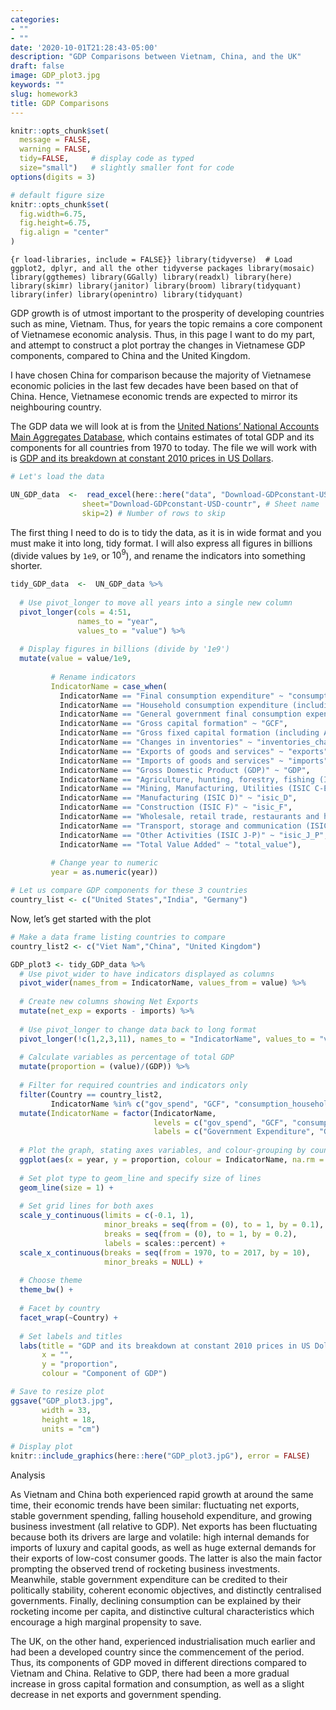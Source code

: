 ```yaml
---
categories:
- ""
- ""
date: '2020-10-01T21:28:43-05:00'
description: "GDP Comparisons between Vietnam, China, and the UK"
draft: false
image: GDP_plot3.jpg
keywords: ""
slug: homework3
title: GDP Comparisons
---
```



```r
knitr::opts_chunk$set(
  message = FALSE, 
  warning = FALSE, 
  tidy=FALSE,     # display code as typed
  size="small")   # slightly smaller font for code
options(digits = 3)

# default figure size
knitr::opts_chunk$set(
  fig.width=6.75, 
  fig.height=6.75,
  fig.align = "center"
)
```


```{r load-libraries, include = FALSE}}
library(tidyverse)  # Load ggplot2, dplyr, and all the other tidyverse packages
library(mosaic)
library(ggthemes)
library(GGally)
library(readxl)
library(here)
library(skimr)
library(janitor)
library(broom)
library(tidyquant)
library(infer)
library(openintro)
library(tidyquant)
```

GDP growth is of utmost important to the prosperity of developing countries such as mine, Vietnam. Thus, for years the topic remains a core component of Vietnamese economic analysis. Thus, in this page I want to do my part, and attempt to construct a plot portray the changes in Vietnamese GDP components, compared to China and the United Kingdom. 

I have chosen China for comparison because the majority of Vietnamese economic policies in the last few decades have been based on that of China. Hence, Vietnamese economic trends are expected to mirror its neighbouring country.



The GDP data we will look at is from the [United Nations' National Accounts Main Aggregates Database](https://unstats.un.org/unsd/snaama/Downloads), which contains estimates of total GDP and its components for all countries from 1970 to today. The file we will work with is [GDP and its breakdown at constant 2010 prices in US Dollars](http://unstats.un.org/unsd/amaapi/api/file/6).


```r
# Let's load the data

UN_GDP_data  <-  read_excel(here::here("data", "Download-GDPconstant-USD-countries.xls"), # Excel filename
                sheet="Download-GDPconstant-USD-countr", # Sheet name
                skip=2) # Number of rows to skip

```

 The first thing I need to do is to tidy the data, as it is in wide format and you must make it into long, tidy format. I will also express all figures in billions (divide values by `1e9`, or $10^9$), and rename the indicators into something shorter.


```r

tidy_GDP_data  <-  UN_GDP_data %>%
  
  # Use pivot_longer to move all years into a single new column
  pivot_longer(cols = 4:51, 
               names_to = "year", 
               values_to = "value") %>%
  
  # Display figures in billions (divide by '1e9')
  mutate(value = value/1e9,
         
         # Rename indicators
         IndicatorName = case_when(
           IndicatorName == "Final consumption expenditure" ~ "consumption_final",
           IndicatorName == "Household consumption expenditure (including Non-profit institutions serving households)" ~ "consumption_household",
           IndicatorName == "General government final consumption expenditure" ~ "gov_spend",
           IndicatorName == "Gross capital formation" ~ "GCF",
           IndicatorName == "Gross fixed capital formation (including Acquisitions less disposals of valuables)" ~ "GFCF",
           IndicatorName == "Changes in inventories" ~ "inventories_change",
           IndicatorName == "Exports of goods and services" ~ "exports",
           IndicatorName == "Imports of goods and services" ~ "imports",
           IndicatorName == "Gross Domestic Product (GDP)" ~ "GDP",
           IndicatorName == "Agriculture, hunting, forestry, fishing (ISIC A-B)" ~ "isic_A_B",
           IndicatorName == "Mining, Manufacturing, Utilities (ISIC C-E)" ~ "isic_C_E",
           IndicatorName == "Manufacturing (ISIC D)" ~ "isic_D",
           IndicatorName == "Construction (ISIC F)" ~ "isic_F",
           IndicatorName == "Wholesale, retail trade, restaurants and hotels (ISIC G-H)" ~ "isic_G_H",
           IndicatorName == "Transport, storage and communication (ISIC I)" ~ "isic_I",
           IndicatorName == "Other Activities (ISIC J-P)" ~ "isic_J_P",
           IndicatorName == "Total Value Added" ~ "total_value"),
         
         # Change year to numeric
         year = as.numeric(year))

# Let us compare GDP components for these 3 countries
country_list <- c("United States","India", "Germany")
```


Now, let's get started with the plot

```r

# Make a data frame listing countries to compare
country_list2 <- c("Viet Nam","China", "United Kingdom")

GDP_plot3 <- tidy_GDP_data %>%
  # Use pivot_wider to have indicators displayed as columns
  pivot_wider(names_from = IndicatorName, values_from = value) %>%
  
  # Create new columns showing Net Exports
  mutate(net_exp = exports - imports) %>%
  
  # Use pivot_longer to change data back to long format
  pivot_longer(!c(1,2,3,11), names_to = "IndicatorName", values_to = "value") %>%
  
  # Calculate variables as percentage of total GDP
  mutate(proportion = (value)/(GDP)) %>%
  
  # Filter for required countries and indicators only
  filter(Country == country_list2,
         IndicatorName %in% c("gov_spend", "GCF", "consumption_household", "net_exp")) %>%
  mutate(IndicatorName = factor(IndicatorName, 
                                levels = c("gov_spend", "GCF", "consumption_household", "net_exp"),
                                labels = c("Government Expenditure", "Gross capital formation", "Household Expenditure", "Net Exports"))) %>%
  
  # Plot the graph, stating axes variables, and colour-grouping by country within each facet
  ggplot(aes(x = year, y = proportion, colour = IndicatorName, na.rm = TRUE)) +
  
  # Set plot type to geom_line and specify size of lines
  geom_line(size = 1) +
  
  # Set grid lines for both axes 
  scale_y_continuous(limits = c(-0.1, 1), 
                     minor_breaks = seq(from = (0), to = 1, by = 0.1), 
                     breaks = seq(from = (0), to = 1, by = 0.2),
                     labels = scales::percent) +
  scale_x_continuous(breaks = seq(from = 1970, to = 2017, by = 10), 
                     minor_breaks = NULL) +
  
  # Choose theme
  theme_bw() +
  
  # Facet by country
  facet_wrap(~Country) +
  
  # Set labels and titles
  labs(title = "GDP and its breakdown at constant 2010 prices in US Dollars",
       x = "",
       y = "proportion",
       colour = "Component of GDP") 

# Save to resize plot
ggsave("GDP_plot3.jpg", 
       width = 33, 
       height = 18, 
       units = "cm")

# Display plot
knitr::include_graphics(here::here("GDP_plot3.jpG"), error = FALSE)
```


Analysis

As Vietnam and China both experienced rapid growth at around the same time, their economic trends have been similar: fluctuating net exports, stable government spending, falling household expenditure, and growing business investment (all relative to GDP).  Net exports has been fluctuating because both its drivers are large and volatile: high internal demands for imports of luxury and capital goods, as well as huge external demands for their exports of low-cost consumer goods. The latter is also the main factor prompting the observed trend of rocketing business investments. Meanwhile, stable government expenditure can be credited to their politically stability, coherent economic objectives, and distinctly centralised governments. Finally, declining consumption can be explained by their rocketing income per capita, and distinctive cultural characteristics which encourage a high marginal propensity to save.

The UK, on the other hand, experienced industrialisation much earlier and had been a developed country since the commencement of the period. Thus, its components of GDP moved in different directions compared to Vietnam and China. Relative to GDP, there had been a more gradual increase in gross capital formation and consumption, as well as a slight decrease in net exports and government spending.
